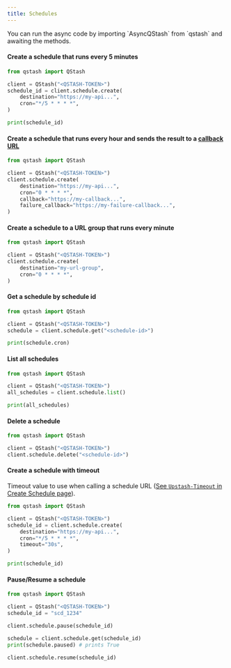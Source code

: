 ---
title: Schedules
---

<Info>
  You can run the async code by importing `AsyncQStash` from `qstash`
  and awaiting the methods.
</Info>

#### Create a schedule that runs every 5 minutes

```python
from qstash import QStash

client = QStash("<QSTASH-TOKEN>")
schedule_id = client.schedule.create(
    destination="https://my-api...",
    cron="*/5 * * * *",
)

print(schedule_id)
```

#### Create a schedule that runs every hour and sends the result to a [callback URL](/qstash/features/callbacks)

```python
from qstash import QStash

client = QStash("<QSTASH-TOKEN>")
client.schedule.create(
    destination="https://my-api...",
    cron="0 * * * *",
    callback="https://my-callback...",
    failure_callback="https://my-failure-callback...",
)
```

#### Create a schedule to a URL group that runs every minute

```python
from qstash import QStash

client = QStash("<QSTASH-TOKEN>")
client.schedule.create(
    destination="my-url-group",
    cron="0 * * * *",
)
```

#### Get a schedule by schedule id

```python
from qstash import QStash

client = QStash("<QSTASH-TOKEN>")
schedule = client.schedule.get("<schedule-id>")

print(schedule.cron)
```

#### List all schedules

```python
from qstash import QStash

client = QStash("<QSTASH-TOKEN>")
all_schedules = client.schedule.list()

print(all_schedules)
```

#### Delete a schedule

```python
from qstash import QStash

client = QStash("<QSTASH-TOKEN>")
client.schedule.delete("<schedule-id>")
```

#### Create a schedule with timeout

Timeout value to use when calling a schedule URL ([See `Upstash-Timeout` in Create Schedule page](/qstash/api/schedules/create)).

```python
from qstash import QStash

client = QStash("<QSTASH-TOKEN>")
schedule_id = client.schedule.create(
    destination="https://my-api...",
    cron="*/5 * * * *",
    timeout="30s",
)

print(schedule_id)
```

#### Pause/Resume a schedule

```python
from qstash import QStash

client = QStash("<QSTASH-TOKEN>")
schedule_id = "scd_1234"

client.schedule.pause(schedule_id)

schedule = client.schedule.get(schedule_id)
print(schedule.paused) # prints True

client.schedule.resume(schedule_id)
```
